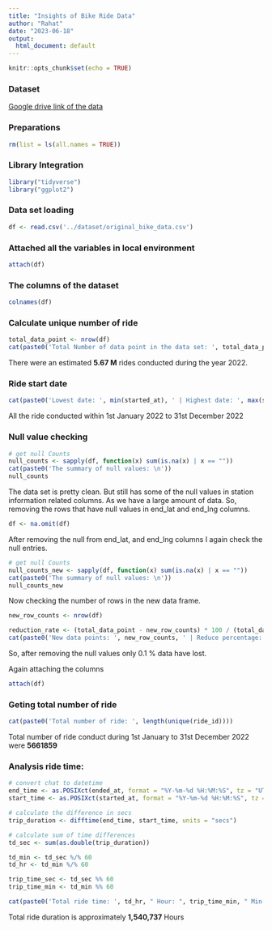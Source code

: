 ```yaml
---
title: "Insights of Bike Ride Data"
author: "Rahat"
date: "2023-06-18"
output:
  html_document: default
---
```


```r
knitr::opts_chunk$set(echo = TRUE)
```


### Dataset
[Google drive link of the data](https://drive.google.com/file/d/1lu9XjTNqO3ZD50sPJE7IMs8Iy8glDsdK/view?usp=sharing)


### Preparations
```r
rm(list = ls(all.names = TRUE))
```


### Library Integration
```r
library("tidyverse")
library("ggplot2")
```


### Data set loading
```r
df <- read.csv('../dataset/original_bike_data.csv')
```


### Attached all the variables in local environment
```r
attach(df)
```


### The columns of the dataset
```r
colnames(df)
```


### Calculate unique number of ride
```r
total_data_point <- nrow(df)
cat(paste0('Total Number of data point in the data set: ', total_data_point))
```
There were an estimated **5.67 M** rides conducted during the year 2022.


### Ride start date
```r
cat(paste0('Lowest date: ', min(started_at), ' | Highest date: ', max(started_at)))
```
All the ride conducted within 1st January 2022 to 31st December 2022


### Null value checking
```r
# get null Counts
null_counts <- sapply(df, function(x) sum(is.na(x) | x == ""))
cat(paste0('The summary of null values: \n'))
null_counts
```
The data set is pretty clean. But still has some of the null values in station information related columns. As we have a large amount of data. So, removing the rows that have null values in end_lat and end_lng columns.


```r
df <- na.omit(df)
```
After removing the null from end_lat, and end_lng columns I again check the null entries. 


```r
# get null Counts
null_counts_new <- sapply(df, function(x) sum(is.na(x) | x == ""))
cat(paste0('The summary of null values: \n'))
null_counts_new
```
Now checking the number of rows in the new data frame. 


```r
new_row_counts <- nrow(df)

reduction_rate <- (total_data_point - new_row_counts) * 100 / (total_data_point)
cat(paste0('New data points: ', new_row_counts, ' | Reduce percentage: ', round(reduction_rate, 4), '%'))
```
So, after removing the null values only 0.1 % data have lost.


Again attaching the columns
```r
attach(df)
```


### Geting total number of ride
```r
cat(paste0('Total number of ride: ', length(unique(ride_id))))
```
Total number of ride conduct during 1st January to 31st December 2022 were **5661859**


### Analysis ride time: 
```r
# convert chat to datetime
end_time <- as.POSIXct(ended_at, format = "%Y-%m-%d %H:%M:%S", tz = "UTC")
start_time <- as.POSIXct(started_at, format = "%Y-%m-%d %H:%M:%S", tz = "UTC")

# calculate the difference in secs
trip_duration <- difftime(end_time, start_time, units = "secs")

# calculate sum of time differences
td_sec <- sum(as.double(trip_duration))

td_min <- td_sec %/% 60
td_hr <- td_min %/% 60

trip_time_sec <- td_sec %% 60
trip_time_min <- td_min %% 60

cat(paste0('Total ride time: ', td_hr, " Hour: ", trip_time_min, " Min: ", trip_time_sec, " Sec."))
```
Total ride duration is approximately **1,540,737** Hours




